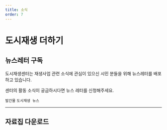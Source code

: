 ```yaml
---
title: 소식
order: 7
---
```



# 도시재생 더하기

## 뉴스레터 구독

도시재생센터는 재생사업 관련 소식에 관심이 있으신 시민 분들을 위해 뉴스레터를 배포하고 있습니다.

센터의 활동 소식이 궁금하시다면 뉴스 레터를 신청해주세요.


`발간물` `도시재생 뉴스`

---

## 자료집 다운로드

<FileDownloadBlockGrouped 
	title="도시재생사업 현장브리프"
	description="천안시 도시재생사업의 현장 소식과 성과를 담은 정기 발간물입니다. 연도별로 정리된 모든 발간된 자료를 다운로드하실 수 있습니다."
/>

